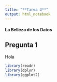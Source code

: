 ```yaml
---
title: "**Tarea 3**"
output: html_notebook
---
```


#### **La Belleza de los Datos**

## Pregunta 1

Hola

```r
library(readr)
library(dplyr)
library(ggplot2)
```
